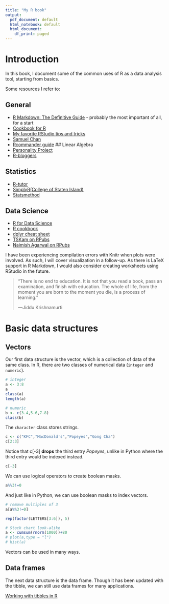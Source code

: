 ---
title: "My R book"
output:
  pdf_document: default
  html_notebook: default
  html_document:
    df_print: paged
---

# Introduction

In this book, I document some of the common uses of R as a data analysis tool, starting from basics.

Some resources I refer to:

## General
- [R Markdown: The Definitive Guide](https://bookdown.org/yihui/rmarkdown/) - probably the most important of all, for a start
- [Cookbook for R](http://www.cookbook-r.com/)
- [My favorite RStudio tips and tricks](http://datacornering.com/my-favorite-rstudio-tips-and-tricks/)
- [Samuel Chan](https://github.com/onlyphantom)
- [Rcommander guide](https://socialsciences.mcmaster.ca/jfox/Misc/Rcmdr/Getting-Started-with-the-Rcmdr.pdf)
## Linear Algebra
- [Personality Project](https://personality-project.org/r/tutorials/linearalgebra.pdf)
- [R-bloggers](https://www.r-bloggers.com/2019/05/r-companion-to-linear-algebra-step-by-step-part-1/)

## Statistics
- [R-tutor](http://www.r-tutor.com/)
- [SimplyR(College of Staten Island)](https://www.math.csi.cuny.edu/Statistics/R/simpleR/index.html)
- [Statsmethod](https://www.statmethods.net/index.html)

## Data Science
- [R for Data Science](https://r4ds.had.co.nz/index.html)
- [R cookbook](https://rc2e.com/)
- [dplyr cheat sheet](https://4.files.edl.io/b9e2/07/12/19/142839-a23788fb-1d3a-4665-9dc4-33bfd442c296.pdf)
- [TSKam on RPubs](https://rpubs.com/tskam/mosaic_plot)
- [Naimish Agarwal on RPubs](https://rpubs.com/agarwalnaimish/linalgbR)

I have been experiencing compilation errors with Knitr when plots were involved. As such, I will cover visualization in a follow-up.
As there is LaTeX support in R Markdown, I would also consider creating worksheets using RStudio in the future.

> "There is no end to education. It is not that you read a book, pass an examination, and finish with education. The whole of life, from the moment you are born to the moment you die, is a process of learning."
>
> ---Jiddu Krishnamurti


# Basic data structures
## Vectors
Our first data structure is the vector, which is a collection of data of the same class. In R, there are two classes of numerical data (`integer` and `numeric`).

```{r}
# integer
a <- 3:8
a
class(a)
length(a)
```
```{r}
# numeric
b <- c(3.4,5.6,7.8)
class(b)
```
The `character` class stores strings.
```{r}
c <- c("KFC","MacDonald's","Popeyes","Gong Cha")
c[2:3]
```
Notice that c[-3] **drops** the third entry *Popeyes*, unlike in Python where the third entry would be indexed instead.
```{r}
c[-3]
```
We can use logical operators to create boolean masks.
```{r}
a%%3!=0
```
And just like in Python, we can use boolean masks to index vectors.
```{r}
# remove multiples of 3
a[a%%3!=0]
```
```{r}
rep(factor(LETTERS[3:6]), 5)
```
```{r}
# Stock chart look-alike
a <- cumsum(rnorm(1000))+80
# plot(a,type = "l")
# hist(a)
```
Vectors can be used in many ways.

## Data frames
The next data structure is the data frame. Though it has been updated with the tibble, we can still use data frames for many applications.

[Working with tibbles in R](https://www.youtube.com/watch?v=EBk6PnvE1R4)
